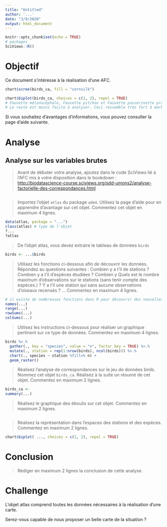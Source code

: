 ```yaml
---
title: "Untitled"
author: '...'
date: "3/9/2020"
output: html_document
---
```


```r
knitr::opts_chunk$set(echo = TRUE)
# packages
SciViews::R()
```

# Objectif

Ce document s'intéresse à la réalisation d'une AFC.


```r

chart$scree(birds_ca, fill = "cornsilk")

chart$biplot(birds_ca, choices = c(1, 2), repel = TRUE)
# Fauvette mélanocéphale, Fauvette pitchou et Fauvette passerinette pratiquement présentes seulement en la station S22
# Le reste est moins facile à analyser. Ceci ressemble très fort à marbio...

```


Si vous souhaitez d'avantages d'informations, vous pouvez consulter la page d'aide suivante.

# Analyse

## Analyse sur les variables brutes

> Avant de débuter votre analyse, ajoutez dans le code SciViews lié à l'AFC mis à votre disposition dans le bookdown : <http://biodatascience-course.sciviews.org/sdd-umons2/analyse-factorielle-des-correspondances.html>

```r

```

> Importez l'objet `atlas` du package `ade4`. Utilisez la page d'aide pour en apprendre d'avantage sur cet objet. Commentez cet objet en maximum 4 lignes.

```r
data(atlas, package = "...")
class(atlas) # type de l'objet
?...
?atlas
```


> De l'objet atlas, vous devez extraire le tableau de données `birds`

```r
birds <- ...$birds
```

> Utilisez les fonctions ci-dessous afin de découvrir les données. Répondez au questions suivantes : Combien y a t'il de stations ? Combien y a t'il d'espèces étudiées ? Combien y Quels est le nombre maximum d'observations sur le stations (sans tenir compte des espèces.) ? Y a t'il une station qui sans aucune observations d'oiseaux recensés ? ... Commentez en maximum 4 lignes.

```r
# il existe de nombreuses fonctions dans R pour découvrir des nouvelles données. 
names(...)
range(...) 
rowSums(...)
colSums(...)
```


> Utilisez les instructions ci-dessous pour réaliser un graphique pertinent sur ce type de données. Commentez en maximum 4 lignes.

```r
birds %>.%
  gather(., key = "species", value = "n", factor_key = TRUE) %>.%
  mutate(., station = rep(1:nrow(birds), ncol(birds))) %>.%
  chart(., species ~ station %fill=% n) +
  geom_raster()
```


> Réalisez l'analyse de correspondances sur le jeu de données birds. Nommez cet objet `birds_ca`. Réalisez à la suite un résumé de cet objet. Commentez en maximum 2 lignes.

```r
birds_ca <- 
summary(...)
```


> Réalisez le graphique des éboulis sur cet objet. Commentez en maximum 2 lignes.

```r

```


> Réalisez la représentation dans l'espaces des stations et des espèces. Commentez en maximum 2 lignes.

```r
chart$biplot( ..., choices = c(1, 2), repel = TRUE)
```

# Conclusion 

>  Rédiger en maximum 2 lignes la conclusion de cette analyse. 

# Challenge 

L'objet atlas comprend toutes les données nécessaires à la réalisation d'une carte. 

Serez-vous capable de nous proposer un belle carte de la situation ? 


```r

```




